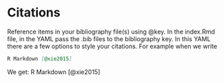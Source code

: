 # Citations

Reference items in your bibliography file(s) using @key.
In the index.Rmd file, in the YAML pass the .bib files to the bibliography key.
In this YAML there are a few options to style your citations.
For example when we write 
```md
R Markdown [@xie2015]
````
We get: R Markdown [@xie2015]